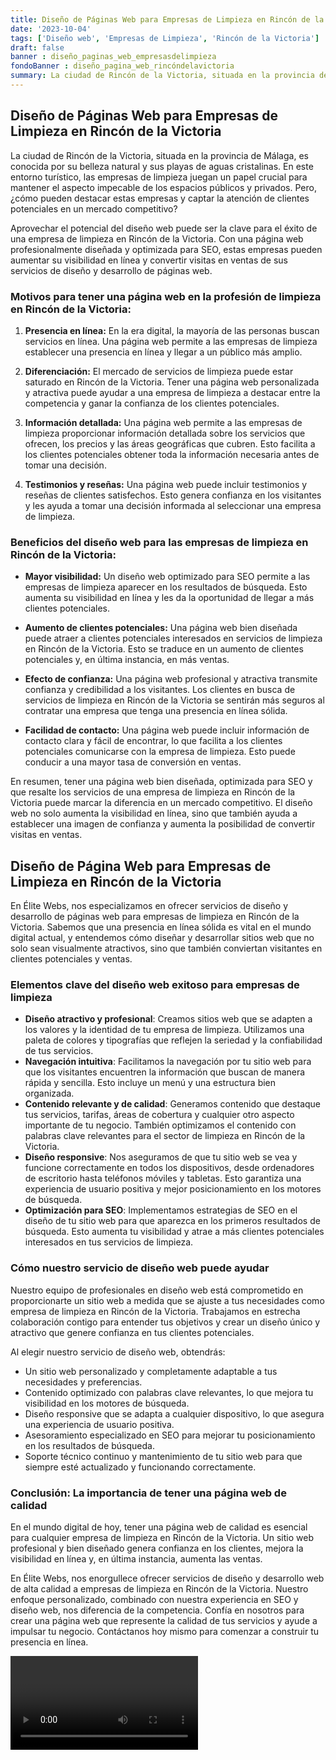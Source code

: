 ```yaml
---
title: Diseño de Páginas Web para Empresas de Limpieza en Rincón de la Victoria
date: '2023-10-04'
tags: ['Diseño web', 'Empresas de Limpieza', 'Rincón de la Victoria']
draft: false
banner : diseño_paginas_web_empresasdelimpieza
fondoBanner : diseño_pagina_web_rincóndelavictoria
summary: La ciudad de Rincón de la Victoria, situada en la provincia de Málaga, es conocida por su belleza natural y sus playas de aguas cristalinas. En este entorno turístico, las empresas de limpieza juegan un papel crucial para mantener el aspecto impecable de los espacios públicos y privados. Pero, ¿cómo pueden destacar estas empresas y captar la atención de clientes potenciales en un mercado competitivo?
---
```


## Diseño de Páginas Web para Empresas de Limpieza en Rincón de la Victoria

La ciudad de Rincón de la Victoria, situada en la provincia de Málaga, es conocida por su belleza natural y sus playas de aguas cristalinas. En este entorno turístico, las empresas de limpieza juegan un papel crucial para mantener el aspecto impecable de los espacios públicos y privados. Pero, ¿cómo pueden destacar estas empresas y captar la atención de clientes potenciales en un mercado competitivo?

Aprovechar el potencial del diseño web puede ser la clave para el éxito de una empresa de limpieza en Rincón de la Victoria. Con una página web profesionalmente diseñada y optimizada para SEO, estas empresas pueden aumentar su visibilidad en línea y convertir visitas en ventas de sus servicios de diseño y desarrollo de páginas web.

### Motivos para tener una página web en la profesión de limpieza en Rincón de la Victoria:

1. **Presencia en línea:** En la era digital, la mayoría de las personas buscan servicios en línea. Una página web permite a las empresas de limpieza establecer una presencia en línea y llegar a un público más amplio.

2. **Diferenciación:** El mercado de servicios de limpieza puede estar saturado en Rincón de la Victoria. Tener una página web personalizada y atractiva puede ayudar a una empresa de limpieza a destacar entre la competencia y ganar la confianza de los clientes potenciales.

3. **Información detallada:** Una página web permite a las empresas de limpieza proporcionar información detallada sobre los servicios que ofrecen, los precios y las áreas geográficas que cubren. Esto facilita a los clientes potenciales obtener toda la información necesaria antes de tomar una decisión.

4. **Testimonios y reseñas:** Una página web puede incluir testimonios y reseñas de clientes satisfechos. Esto genera confianza en los visitantes y les ayuda a tomar una decisión informada al seleccionar una empresa de limpieza.

### Beneficios del diseño web para las empresas de limpieza en Rincón de la Victoria:

- **Mayor visibilidad:** Un diseño web optimizado para SEO permite a las empresas de limpieza aparecer en los resultados de búsqueda. Esto aumenta su visibilidad en línea y les da la oportunidad de llegar a más clientes potenciales.

- **Aumento de clientes potenciales:** Una página web bien diseñada puede atraer a clientes potenciales interesados en servicios de limpieza en Rincón de la Victoria. Esto se traduce en un aumento de clientes potenciales y, en última instancia, en más ventas.

- **Efecto de confianza:** Una página web profesional y atractiva transmite confianza y credibilidad a los visitantes. Los clientes en busca de servicios de limpieza en Rincón de la Victoria se sentirán más seguros al contratar una empresa que tenga una presencia en línea sólida.

- **Facilidad de contacto:** Una página web puede incluir información de contacto clara y fácil de encontrar, lo que facilita a los clientes potenciales comunicarse con la empresa de limpieza. Esto puede conducir a una mayor tasa de conversión en ventas.

En resumen, tener una página web bien diseñada, optimizada para SEO y que resalte los servicios de una empresa de limpieza en Rincón de la Victoria puede marcar la diferencia en un mercado competitivo. El diseño web no solo aumenta la visibilidad en línea, sino que también ayuda a establecer una imagen de confianza y aumenta la posibilidad de convertir visitas en ventas.

<GifSeo />

<Cta />

## Diseño de Página Web para Empresas de Limpieza en Rincón de la Victoria

En Élite Webs, nos especializamos en ofrecer servicios de diseño y desarrollo de páginas web para empresas de limpieza en Rincón de la Victoria. Sabemos que una presencia en línea sólida es vital en el mundo digital actual, y entendemos cómo diseñar y desarrollar sitios web que no solo sean visualmente atractivos, sino que también conviertan visitantes en clientes potenciales y ventas.

### Elementos clave del diseño web exitoso para empresas de limpieza

- **Diseño atractivo y profesional**: Creamos sitios web que se adapten a los valores y la identidad de tu empresa de limpieza. Utilizamos una paleta de colores y tipografías que reflejen la seriedad y la confiabilidad de tus servicios.
- **Navegación intuitiva**: Facilitamos la navegación por tu sitio web para que los visitantes encuentren la información que buscan de manera rápida y sencilla. Esto incluye un menú y una estructura bien organizada.
- **Contenido relevante y de calidad**: Generamos contenido que destaque tus servicios, tarifas, áreas de cobertura y cualquier otro aspecto importante de tu negocio. También optimizamos el contenido con palabras clave relevantes para el sector de limpieza en Rincón de la Victoria.
- **Diseño responsive**: Nos aseguramos de que tu sitio web se vea y funcione correctamente en todos los dispositivos, desde ordenadores de escritorio hasta teléfonos móviles y tabletas. Esto garantiza una experiencia de usuario positiva y mejor posicionamiento en los motores de búsqueda.
- **Optimización para SEO**: Implementamos estrategias de SEO en el diseño de tu sitio web para que aparezca en los primeros resultados de búsqueda. Esto aumenta tu visibilidad y atrae a más clientes potenciales interesados en tus servicios de limpieza.

### Cómo nuestro servicio de diseño web puede ayudar

Nuestro equipo de profesionales en diseño web está comprometido en proporcionarte un sitio web a medida que se ajuste a tus necesidades como empresa de limpieza en Rincón de la Victoria. Trabajamos en estrecha colaboración contigo para entender tus objetivos y crear un diseño único y atractivo que genere confianza en tus clientes potenciales.

Al elegir nuestro servicio de diseño web, obtendrás:

- Un sitio web personalizado y completamente adaptable a tus necesidades y preferencias.
- Contenido optimizado con palabras clave relevantes, lo que mejora tu visibilidad en los motores de búsqueda.
- Diseño responsive que se adapta a cualquier dispositivo, lo que asegura una experiencia de usuario positiva.
- Asesoramiento especializado en SEO para mejorar tu posicionamiento en los resultados de búsqueda.
- Soporte técnico continuo y mantenimiento de tu sitio web para que siempre esté actualizado y funcionando correctamente.

### Conclusión: La importancia de tener una página web de calidad

En el mundo digital de hoy, tener una página web de calidad es esencial para cualquier empresa de limpieza en Rincón de la Victoria. Un sitio web profesional y bien diseñado genera confianza en los clientes, mejora la visibilidad en línea y, en última instancia, aumenta las ventas.

En Élite Webs, nos enorgullece ofrecer servicios de diseño y desarrollo web de alta calidad a empresas de limpieza en Rincón de la Victoria. Nuestro enfoque personalizado, combinado con nuestra experiencia en SEO y diseño web, nos diferencia de la competencia. Confía en nosotros para crear una página web que represente la calidad de tus servicios y ayude a impulsar tu negocio. Contáctanos hoy mismo para comenzar a construir tu presencia en línea.

<Video />

<CtaBot job='Empresas de Limpieza' city='Rincón de la Victoria'/>

<Gmaps query='Rincón de la Victoria+españa+maps' />